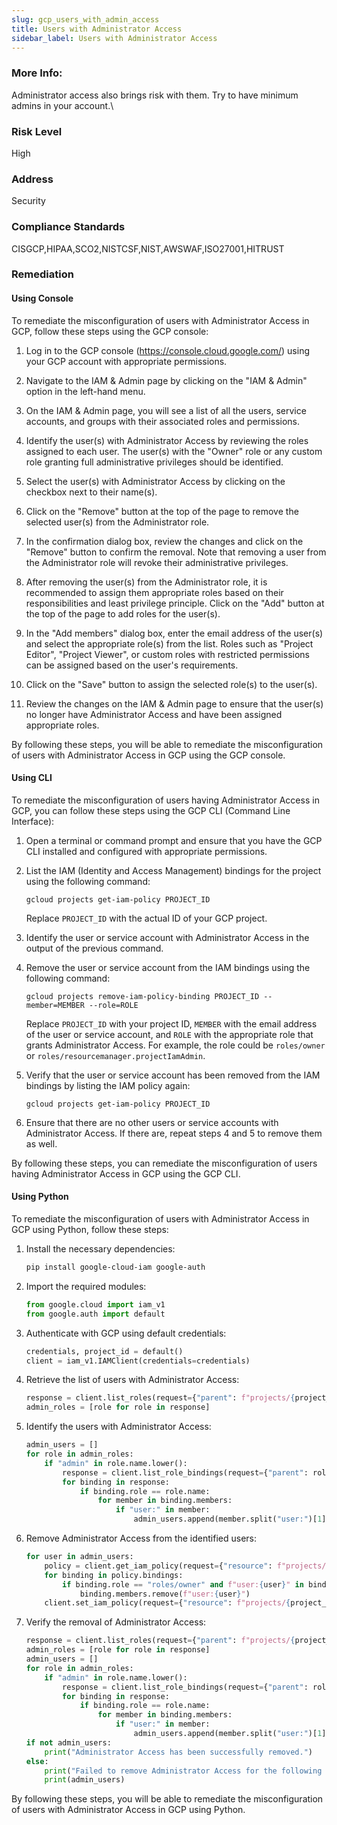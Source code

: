 ```yaml
---
slug: gcp_users_with_admin_access
title: Users with Administrator Access
sidebar_label: Users with Administrator Access
---
```


### More Info:

Administrator access also brings risk with them. Try to have minimum admins in your account.\

### Risk Level

High

### Address

Security

### Compliance Standards

CISGCP,HIPAA,SCO2,NISTCSF,NIST,AWSWAF,ISO27001,HITRUST
### Remediation

#### Using Console

To remediate the misconfiguration of users with Administrator Access in GCP, follow these steps using the GCP console:

1. Log in to the GCP console (https://console.cloud.google.com/) using your GCP account with appropriate permissions.

2. Navigate to the IAM & Admin page by clicking on the "IAM & Admin" option in the left-hand menu.

3. On the IAM & Admin page, you will see a list of all the users, service accounts, and groups with their associated roles and permissions.

4. Identify the user(s) with Administrator Access by reviewing the roles assigned to each user. The user(s) with the "Owner" role or any custom role granting full administrative privileges should be identified.

5. Select the user(s) with Administrator Access by clicking on the checkbox next to their name(s).

6. Click on the "Remove" button at the top of the page to remove the selected user(s) from the Administrator role.

7. In the confirmation dialog box, review the changes and click on the "Remove" button to confirm the removal. Note that removing a user from the Administrator role will revoke their administrative privileges.

8. After removing the user(s) from the Administrator role, it is recommended to assign them appropriate roles based on their responsibilities and least privilege principle. Click on the "Add" button at the top of the page to add roles for the user(s).

9. In the "Add members" dialog box, enter the email address of the user(s) and select the appropriate role(s) from the list. Roles such as "Project Editor", "Project Viewer", or custom roles with restricted permissions can be assigned based on the user's requirements.

10. Click on the "Save" button to assign the selected role(s) to the user(s).

11. Review the changes on the IAM & Admin page to ensure that the user(s) no longer have Administrator Access and have been assigned appropriate roles.

By following these steps, you will be able to remediate the misconfiguration of users with Administrator Access in GCP using the GCP console.

#### Using CLI

To remediate the misconfiguration of users having Administrator Access in GCP, you can follow these steps using the GCP CLI (Command Line Interface):

1. Open a terminal or command prompt and ensure that you have the GCP CLI installed and configured with appropriate permissions.

2. List the IAM (Identity and Access Management) bindings for the project using the following command:
   ```
   gcloud projects get-iam-policy PROJECT_ID
   ```
   Replace `PROJECT_ID` with the actual ID of your GCP project.

3. Identify the user or service account with Administrator Access in the output of the previous command.

4. Remove the user or service account from the IAM bindings using the following command:
   ```
   gcloud projects remove-iam-policy-binding PROJECT_ID --member=MEMBER --role=ROLE
   ```
   Replace `PROJECT_ID` with your project ID, `MEMBER` with the email address of the user or service account, and `ROLE` with the appropriate role that grants Administrator Access. For example, the role could be `roles/owner` or `roles/resourcemanager.projectIamAdmin`.

5. Verify that the user or service account has been removed from the IAM bindings by listing the IAM policy again:
   ```
   gcloud projects get-iam-policy PROJECT_ID
   ```

6. Ensure that there are no other users or service accounts with Administrator Access. If there are, repeat steps 4 and 5 to remove them as well.

By following these steps, you can remediate the misconfiguration of users having Administrator Access in GCP using the GCP CLI.

#### Using Python

To remediate the misconfiguration of users with Administrator Access in GCP using Python, follow these steps:

1. Install the necessary dependencies:
   ```bash
   pip install google-cloud-iam google-auth
   ```

2. Import the required modules:
   ```python
   from google.cloud import iam_v1
   from google.auth import default
   ```

3. Authenticate with GCP using default credentials:
   ```python
   credentials, project_id = default()
   client = iam_v1.IAMClient(credentials=credentials)
   ```

4. Retrieve the list of users with Administrator Access:
   ```python
   response = client.list_roles(request={"parent": f"projects/{project_id}"})
   admin_roles = [role for role in response]
   ```

5. Identify the users with Administrator Access:
   ```python
   admin_users = []
   for role in admin_roles:
       if "admin" in role.name.lower():
           response = client.list_role_bindings(request={"parent": role.name})
           for binding in response:
               if binding.role == role.name:
                   for member in binding.members:
                       if "user:" in member:
                           admin_users.append(member.split("user:")[1])
   ```

6. Remove Administrator Access from the identified users:
   ```python
   for user in admin_users:
       policy = client.get_iam_policy(request={"resource": f"projects/{project_id}"})
       for binding in policy.bindings:
           if binding.role == "roles/owner" and f"user:{user}" in binding.members:
               binding.members.remove(f"user:{user}")
       client.set_iam_policy(request={"resource": f"projects/{project_id}", "policy": policy})
   ```

7. Verify the removal of Administrator Access:
   ```python
   response = client.list_roles(request={"parent": f"projects/{project_id}"})
   admin_roles = [role for role in response]
   admin_users = []
   for role in admin_roles:
       if "admin" in role.name.lower():
           response = client.list_role_bindings(request={"parent": role.name})
           for binding in response:
               if binding.role == role.name:
                   for member in binding.members:
                       if "user:" in member:
                           admin_users.append(member.split("user:")[1])
   if not admin_users:
       print("Administrator Access has been successfully removed.")
   else:
       print("Failed to remove Administrator Access for the following users:")
       print(admin_users)
   ```

By following these steps, you will be able to remediate the misconfiguration of users with Administrator Access in GCP using Python.


